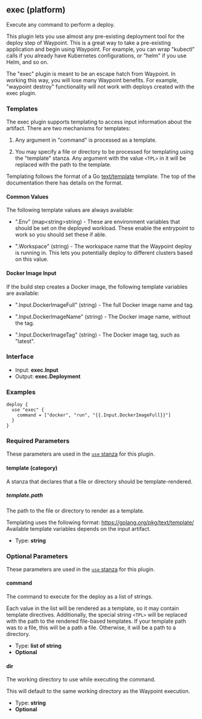 ## exec (platform)

Execute any command to perform a deploy.

This plugin lets you use almost any pre-existing deployment tool for the
deploy step of Waypoint. This is a great way to take a pre-existing application
and begin using Waypoint. For example, you can wrap "kubectl" calls if you
already have Kubernetes configurations, or "helm" if you use Helm, and so on.

The "exec" plugin is meant to be an escape hatch from Waypoint. In working
this way, you will lose many Waypoint benefits. For example, "waypoint destroy"
functionality will not work with deploys created with the exec plugin.

### Templates

The exec plugin supports templating to access input information about the
artifact. There are two mechanisms for templates:

1. Any argument in "command" is processed as a template.

2. You may specify a file or directory to be processed for templating
   using the "template" stanza. Any argument with the value `<TPL>` in it
   will be replaced with the path to the template.

Templating follows the format of a Go [text/template](https://golang.org/pkg/text/template/)
template. The top of the documentation there has details on the format.

#### Common Values

The following template values are always available:

- ".Env" (map<string\>string) - These are environment variables that should
  be set on the deployed workload. These enable the entrypoint to work so
  you should set these if able.

- ".Workspace" (string) - The workspace name that the Waypoint deploy is
  running in. This lets you potentially deploy to different clusters based
  on this value.

#### Docker Image Input

If the build step creates a Docker image, the following template variables
are available:

- ".Input.DockerImageFull" (string) - The full Docker image name and tag.

- ".Input.DockerImageName" (string) - The Docker image name, without the tag.

- ".Input.DockerImageTag" (string) - The Docker image tag, such as "latest".

### Interface

- Input: **exec.Input**
- Output: **exec.Deployment**

### Examples

```hcl
deploy {
  use "exec" {
    command = ["docker", "run", "{{.Input.DockerImageFull}}"]
  }
}
```

### Required Parameters

These parameters are used in the [`use` stanza](/waypoint/docs/waypoint-hcl/use) for this plugin.

#### template (category)

A stanza that declares that a file or directory should be template-rendered.

##### template.path

The path to the file or directory to render as a template.

Templating uses the following format: https://golang.org/pkg/text/template/ Available template variables depends on the input artifact.

- Type: **string**

### Optional Parameters

These parameters are used in the [`use` stanza](/waypoint/docs/waypoint-hcl/use) for this plugin.

#### command

The command to execute for the deploy as a list of strings.

Each value in the list will be rendered as a template, so it may contain template directives. Additionally, the special string `<TPL>` will be replaced with the path to the rendered file-based templates. If your template path was to a file, this will be a path a file. Otherwise, it will be a path to a directory.

- Type: **list of string**
- **Optional**

#### dir

The working directory to use while executing the command.

This will default to the same working directory as the Waypoint execution.

- Type: **string**
- **Optional**
